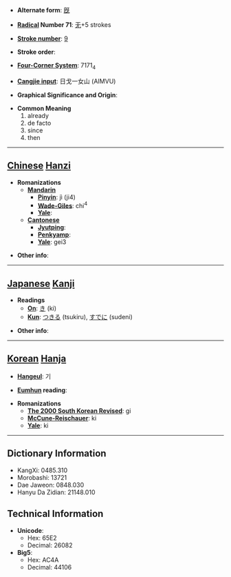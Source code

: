 * '''Alternate form''': [[旣]]

* '''[[Wiktionary:Chinese radical index| Radical]] Number 71''': [[Wiktionary:Chinese radical index 无|无]]+5 strokes

* '''[[Wiktionary:Chinese total strokes index|Stroke number]]''': [[Wiktionary:Chinese total strokes index 9|9]]

* '''Stroke order''': 

* '''[[Wiktionary:Chinese four corner index|Four-Corner System]]''': 7171<sub>4</sub>

* '''[[Wiktionary:Chinese Cangjie index|Cangjie input]]''': 日戈一女山 (AIMVU)

* '''Graphical Significance and Origin''': 

* '''Common Meaning'''
*#already
*# de facto
*# since
*# then


----

== [[Chinese]] [[Hanzi]] ==

* '''Romanizations'''
** '''[[Mandarin]]'''
*** '''[[Pinyin]]''': jì (ji4)
*** '''[[Wade-Giles]]''': chi<sup>4</sup>
*** '''[[Yale]]''': 
** '''[[Cantonese]]'''
*** '''[[Jyutping]]''':
*** '''[[Penkyamp]]''': 
*** '''[[Yale]]''': gei3

* '''Other info''': 

----

== [[Japanese]] [[Kanji]] ==

* '''Readings'''
** '''[[On]]''': [[き]] (ki)
** '''[[Kun]]''': [[つきる]] (tsukiru), [[すでに]] (sudeni)

* '''Other info''':  

----

== [[Korean]] [[Hanja]] ==

* '''[[Hangeul]]''': 기

* '''[[Eumhun]] reading''': 

* '''Romanizations'''
** '''[[The 2000 South Korean Revised Romanization|The 2000 South Korean Revised]]''': gi
** '''[[McCune-Reischauer]]''': ki
** '''[[Yale]]''': ki

----

== Dictionary Information ==

* KangXi: 0485.310
* Morobashi: 13721
* Dae Jaweon: 0848.030
* Hanyu Da Zidian: 21148.010

== Technical Information ==

* '''Unicode''':
** Hex: 65E2
** Decimal: 26082
* '''Big5''':
** Hex: AC4A
** Decimal: 44106